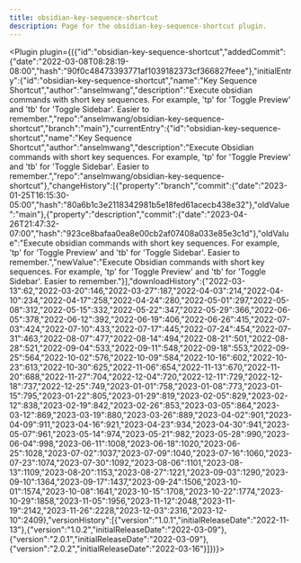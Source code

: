 ---
title: obsidian-key-sequence-shortcut
description: Page for the obsidian-key-sequence-shortcut plugin.
---


<Plugin plugin={({"id":"obsidian-key-sequence-shortcut","addedCommit":{"date":"2022-03-08T08:28:19-08:00","hash":"90f0c48473393771af1039182373cf366827feee"},"initialEntry":{"id":"obsidian-key-sequence-shortcut","name":"Key Sequence Shortcut","author":"anselmwang","description":"Execute obsidian commands with short key sequences. For example, 'tp' for 'Toggle Preview' and 'tb' for 'Toggle Sidebar'. Easier to remember.","repo":"anselmwang/obsidian-key-sequence-shortcut","branch":"main"},"currentEntry":{"id":"obsidian-key-sequence-shortcut","name":"Key Sequence Shortcut","author":"anselmwang","description":"Execute Obsidian commands with short key sequences. For example, 'tp' for 'Toggle Preview' and 'tb' for 'Toggle Sidebar'. Easier to remember.","repo":"anselmwang/obsidian-key-sequence-shortcut"},"changeHistory":[{"property":"branch","commit":{"date":"2023-01-25T16:15:30-05:00","hash":"80a6b1c3e2118342981b5e18fed61acecb438e32"},"oldValue":"main"},{"property":"description","commit":{"date":"2023-04-26T21:47:32-07:00","hash":"923ce8bafaa0ea8e00cb2af07408a033e85e3c1d"},"oldValue":"Execute obsidian commands with short key sequences. For example, 'tp' for 'Toggle Preview' and 'tb' for 'Toggle Sidebar'. Easier to remember.","newValue":"Execute Obsidian commands with short key sequences. For example, 'tp' for 'Toggle Preview' and 'tb' for 'Toggle Sidebar'. Easier to remember."}],"downloadHistory":{"2022-03-13":62,"2022-03-20":146,"2022-03-27":187,"2022-04-03":214,"2022-04-10":234,"2022-04-17":258,"2022-04-24":280,"2022-05-01":297,"2022-05-08":312,"2022-05-15":332,"2022-05-22":347,"2022-05-29":366,"2022-06-05":378,"2022-06-12":392,"2022-06-19":406,"2022-06-26":415,"2022-07-03":424,"2022-07-10":433,"2022-07-17":445,"2022-07-24":454,"2022-07-31":463,"2022-08-07":477,"2022-08-14":494,"2022-08-21":501,"2022-08-28":521,"2022-09-04":533,"2022-09-11":548,"2022-09-18":553,"2022-09-25":564,"2022-10-02":576,"2022-10-09":584,"2022-10-16":602,"2022-10-23":613,"2022-10-30":625,"2022-11-06":654,"2022-11-13":670,"2022-11-20":688,"2022-11-27":704,"2022-12-04":720,"2022-12-11":729,"2022-12-18":737,"2022-12-25":749,"2023-01-01":758,"2023-01-08":773,"2023-01-15":795,"2023-01-22":805,"2023-01-29":819,"2023-02-05":829,"2023-02-12":838,"2023-02-19":842,"2023-02-26":853,"2023-03-05":864,"2023-03-12":869,"2023-03-19":880,"2023-03-26":889,"2023-04-02":901,"2023-04-09":911,"2023-04-16":921,"2023-04-23":934,"2023-04-30":941,"2023-05-07":961,"2023-05-14":974,"2023-05-21":982,"2023-05-28":990,"2023-06-04":998,"2023-06-11":1008,"2023-06-18":1020,"2023-06-25":1028,"2023-07-02":1037,"2023-07-09":1040,"2023-07-16":1060,"2023-07-23":1074,"2023-07-30":1092,"2023-08-06":1101,"2023-08-13":1109,"2023-08-20":1153,"2023-08-27":1221,"2023-09-03":1290,"2023-09-10":1364,"2023-09-17":1437,"2023-09-24":1506,"2023-10-01":1574,"2023-10-08":1641,"2023-10-15":1708,"2023-10-22":1774,"2023-10-29":1858,"2023-11-05":1956,"2023-11-12":2048,"2023-11-19":2142,"2023-11-26":2228,"2023-12-03":2316,"2023-12-10":2409},"versionHistory":[{"version":"1.0.1","initialReleaseDate":"2022-11-13"},{"version":"1.0.2","initialReleaseDate":"2022-03-09"},{"version":"2.0.1","initialReleaseDate":"2022-03-09"},{"version":"2.0.2","initialReleaseDate":"2022-03-16"}]})}></Plugin>